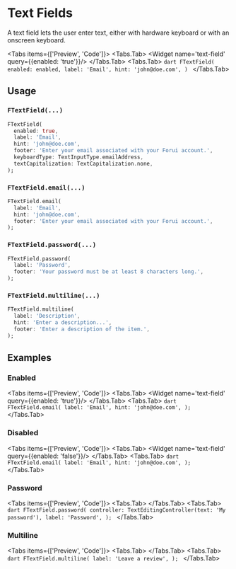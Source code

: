 
# Text Fields
A text field lets the user enter text, either with hardware keyboard or with an onscreen keyboard.

<Tabs items={['Preview', 'Code']}>
  <Tabs.Tab>
    <Widget name='text-field' query={{enabled: 'true'}}/>
  </Tabs.Tab>
  <Tabs.Tab>
    ```dart
    FTextField(
      enabled: enabled,
      label: 'Email',
      hint: 'john@doe.com',
    )
    ```
  </Tabs.Tab>
</Tabs>

## Usage

### `FTextField(...)`

```dart
FTextField(
  enabled: true,
  label: 'Email',
  hint: 'john@doe.com',
  footer: 'Enter your email associated with your Forui account.',
  keyboardType: TextInputType.emailAddress,
  textCapitalization: TextCapitalization.none,
);
```

### `FTextField.email(...)`

```dart
FTextField.email(
  label: 'Email',
  hint: 'john@doe.com',
  footer: 'Enter your email associated with your Forui account.',
);
```

### `FTextField.password(...)`

```dart
FTextField.password(
  label: 'Password',
  footer: 'Your password must be at least 8 characters long.',
);
```

### `FTextField.multiline(...)`

```dart
FTextField.multiline(
  label: 'Description',
  hint: 'Enter a description...',
  footer: 'Enter a description of the item.',
);
```


## Examples

### Enabled

<Tabs items={['Preview', 'Code']}>
  <Tabs.Tab>
    <Widget name='text-field' query={{enabled: 'true'}}/>
  </Tabs.Tab>
  <Tabs.Tab>
    ```dart
    FTextField.email(
      label: 'Email',
      hint: 'john@doe.com',
    );
    ```
  </Tabs.Tab>
</Tabs>


### Disabled

<Tabs items={['Preview', 'Code']}>
  <Tabs.Tab>
    <Widget name='text-field' query={{enabled: 'false'}}/>
  </Tabs.Tab>
  <Tabs.Tab>
    ```dart
    FTextField.email(
      label: 'Email',
      hint: 'john@doe.com',
    );
    ```
  </Tabs.Tab>
</Tabs>


### Password

<Tabs items={['Preview', 'Code']}>
  <Tabs.Tab>
    <Widget name='text-field' variant='password' query={{}}/>
  </Tabs.Tab>
  <Tabs.Tab>
    ```dart
    FTextField.password(
      controller: TextEditingController(text: 'My password'),
      label: 'Password',
    );
    ```
  </Tabs.Tab>
</Tabs>

### Multiline

<Tabs items={['Preview', 'Code']}>
  <Tabs.Tab>
    <Widget name='text-field' variant='multiline' query={{}}/>
  </Tabs.Tab>
  <Tabs.Tab>
    ```dart
    FTextField.multiline(
      label: 'Leave a review',
    );
    ```
  </Tabs.Tab>
</Tabs>

